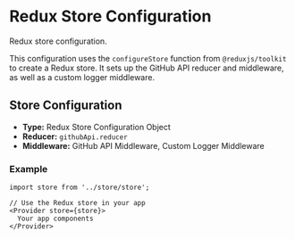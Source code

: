 # Redux Store Configuration

Redux store configuration.

This configuration uses the `configureStore` function from `@reduxjs/toolkit` to create
a Redux store. It sets up the GitHub API reducer and middleware, as well as a custom logger middleware.

## Store Configuration

- **Type:** Redux Store Configuration Object
- **Reducer:** `githubApi.reducer`
- **Middleware:** GitHub API Middleware, Custom Logger Middleware

### Example

```tsx
import store from '../store/store';

// Use the Redux store in your app
<Provider store={store}>
  Your app components
</Provider>

